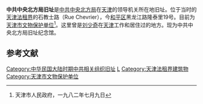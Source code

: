 {{文物保护单位
| 级别 = 省级
| 省区市 = 天津市
| 名称 = 中共中央北方局旧址
| 图片 = [[File:中共中央北方局旧址.jpg|200px]]
| 编号 = 1-11
| 分类 = 革命遗址及革命纪念建筑物
| 时代 = 1936年-1937年
| 所在 = [[和平区_(天津市)|和平区]]
| 登录 = 1982年7月9日
}}	

'''中共中央北方局旧址'''是[[中共中央北方局|中共中央北方局]]在[[天津|天津]]的领导机关所在地旧址。位于当时的[[天津法租界|天津法租界]]的石教士路（Rue Chevrier），今[[和平区_(天津市)|和平区]]黑龙江路隆泰里19号。目前为[[天津市文物保护单位|天津市文物保护单位]]<ref>天津市人民政府，一九八二年七月九日</ref>。这里曾是[[刘少奇|刘少奇]]在[[天津|天津]]工作和居住过的地方。现为中共中央北方局旧址纪念馆。
　　
==参考文献==
<div class="references-small">
<references></references>
</div>

{{天津市文物保护单位}}
{{天津市科普场馆}}
{{天津市名人故居}}
[[Category:中华民国大陆时期中共相关组织旧址|Category:中华民国大陆时期中共相关组织旧址]]
[[Category:天津名人故居|L]]
[[Category:天津法租界建筑物|Category:天津法租界建筑物]]
[[Category:天津市文物保护单位|Category:天津市文物保护单位]]